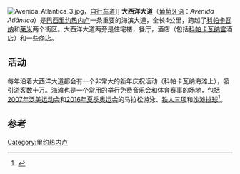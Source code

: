 [[File:Avenida_Atlantica_3.jpg|thumb]]，[[自行车道|自行车道]]]]
'''大西洋大道'''（[[葡萄牙语|葡萄牙语]]：''Avenida Atlântica''）是[[巴西|巴西]][[里约热内卢|里约热内卢]]一条重要的海滨大道，全长4公里，跨越了[[科帕卡瓦纳_(里约热内卢)|科帕卡瓦纳]]和[[莱米_(里约热内卢)|莱米]]两个街区。大西洋大道两旁是住宅楼，餐厅，酒店（包括[[科帕卡瓦纳宫|科帕卡瓦纳宫]]酒店）和一些商店。

== 活动 ==
每年沿着大西洋大道都会有一个非常大的新年庆祝活动（科帕卡瓦纳海滩上），吸引游客数十万。海滩也是一个常用的举行免费音乐会和体育赛事的场地，包括[[2007年泛美运动会|2007年泛美运动会]]和[[2016年夏季奥运会|2016年夏季奥运会]]的马拉松游泳、[[铁人三项|铁人三项]]和[[沙滩排球|沙滩排球]]<ref>{{Cite web |url=http://www.rio2016.org/en/home |title=Rio 2016 Official Website |access-date=2014-04-08 |archive-date=2011-02-05 |archive-url=https://web.archive.org/web/20110205030408/http://www.rio2016.org/en/home |dead-url=no }}</ref>。 
{{Gallery
|lines=4
|File:Avenida Atlantica 2.jpg|
|File:CopacabanaPavement.jpg|
|File:Hotel copacabana palace.jpg| [[科帕卡瓦纳宫|科帕卡瓦纳宫]]酒店
|File:Statue of Princesa Isabel.jpg|Isabel
}}

== 参考 ==
{{reflist}}

[[Category:里约热内卢|Category:里约热内卢]]